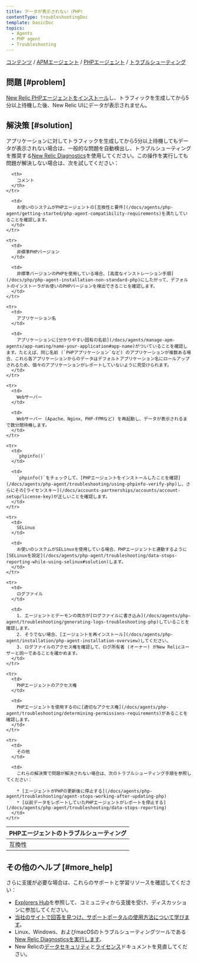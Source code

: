 ```yaml
---
title: データが表示されない（PHP）
contentType: troubleshootingDoc
template: basicDoc
topics:
  - Agents
  - PHP agent
  - Troubleshooting
---
```


[コンテンツ](/docs) / [APMエージェント](/docs/agents) / [PHPエージェント](/docs/agents/php-agent) / [トラブルシューティング](/docs/agents/php-agent/troubleshooting)

## 問題 [#problem]

[New Relic PHPエージェントをインストール](/docs/agents/php-agent/installation/php-agent-installation-overview)し、トラフィックを生成してから5分以上待機した後、New Relic UIにデータが表示されません。

## 解決策 [#solution]

アプリケーションに対してトラフィックを生成してから5分以上待機してもデータが表示されない場合は、一般的な問題を自動検出し、トラブルシューティングを推奨する[New Relic Diagnostics](/docs/agents/manage-apm-agents/troubleshooting/new-relic-diagnostics)を使用してください。この操作を実行しても問題が解決しない場合は、次を試してください：

<Table>
  <thead>
    <tr>
      <th style={{ width: "200px" }}>
        PHPエージェントのトラブルシューティング
      </th>

      <th>
        コメント
      </th>
    </tr>
  </thead>

  <tbody>
    <tr>
      <td>
        互換性
      </td>

      <td>
        お使いのシステムがPHPエージェントの[互換性と要件](/docs/agents/php-agent/getting-started/php-agent-compatibility-requirements)を満たしていることを確認します。
      </td>
    </tr>

    <tr>
      <td>
        非標準PHPバージョン
      </td>

      <td>
        非標準バージョンのPHPを使用している場合、[高度なインストレーション手順](/docs/php/php-agent-installation-non-standard-php)にしたがって、デフォルトのインストーラがお使いのPHPバージョンを検出できることを確認します。
      </td>
    </tr>

    <tr>
      <td>
        アプリケーション名
      </td>

      <td>
        アプリケーションに[分かりやすい固有の名前](/docs/agents/manage-apm-agents/app-naming/name-your-application#app-name)がついていることを確認します。たとえば、同じ名前 (`PHPアプリケーション`など) のアプリケーションが複数ある場合、これら各アプリケーションからのデータはデフォルトアプリケーション名にロールアップされるため、個々のアプリケーションがレポートしていないように見受けられます。
      </td>
    </tr>

    <tr>
      <td>
        Webサーバー
      </td>

      <td>
        Webサーバー (Apache、Nginx、PHP-FPMなど) を再起動し、データが表示されるまで数分間待機します。
      </td>
    </tr>

    <tr>
      <td>
        `phpinfo()`
      </td>

      <td>
        `phpinfo()`をチェックして、[PHPエージェントをインストールしたことを確認](/docs/agents/php-agent/troubleshooting/using-phpinfo-verify-php)し、さらにその[ライセンスキー](/docs/accounts-partnerships/accounts/account-setup/license-key)が正しいことを確認します。
      </td>
    </tr>

    <tr>
      <td>
        SELinux
      </td>

      <td>
        お使いのシステムがSELinuxを使用している場合、PHPエージェントと連動するように[SELinuxを設定](/docs/agents/php-agent/troubleshooting/data-stops-reporting-while-using-selinux#solution)します。
      </td>
    </tr>

    <tr>
      <td>
        ログファイル
      </td>

      <td>
        1. エージェントとデーモンの両方が[ログファイルに書き込み](/docs/agents/php-agent/troubleshooting/generating-logs-troubleshooting-php)していることを確認します。
        2. そうでない場合、[エージェントを再インストール](/docs/agents/php-agent/installation/php-agent-installation-overview)してください。
        3. ログファイルのアクセス権を確認して、ログ所有者 (オーナー) がNew Relicユーザーと同一であることを確かめます。
      </td>
    </tr>

    <tr>
      <td>
        PHPエージェントのアクセス権
      </td>

      <td>
        PHPエージェントを使用するのに[適切なアクセス権](/docs/agents/php-agent/troubleshooting/determining-permissions-requirements)があることを確認します。
      </td>
    </tr>

    <tr>
      <td>
        その他
      </td>

      <td>
        これらの解決策で問題が解決されない場合は、次のトラブルシューティング手順を参照してください：

        * [エージェントがPHPの更新後に停止する](/docs/agents/php-agent/troubleshooting/agent-stops-working-after-updating-php)
        * [以前データをレポートしていたPHPエージェントがレポートを停止する](/docs/agents/php-agent/troubleshooting/data-stops-reporting)
      </td>
    </tr>
  </tbody>
</Table>

## その他のヘルプ [#more_help]

さらに支援が必要な場合は、これらのサポートと学習リソースを確認してください：

* [Explorers Hub](https://discuss.newrelic.com/)を参照して、コミュニティから支援を受け、ディスカッションに参加してください。
* [当社のサイトで回答を見つけ、サポートポータルの使用方法について学びます](/docs/using-new-relic/welcome-new-relic/get-started/find-help-use-support-portal)。
* Linux、Windows、およびmacOSのトラブルシューティングツールである[New Relic Diagnosticsを実行します](/docs/using-new-relic/cross-product-functions/troubleshooting/new-relic-diagnostics)。
* New Relicの[データセキュリティ](/docs/security)と[ライセンス](/docs/licenses)ドキュメントを見直してください。
